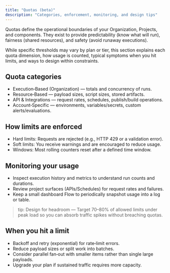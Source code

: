 ```yaml
---
title: "Quotas (beta)"
description: "Categories, enforcement, monitoring, and design tips"
---
```


Quotas define the operational boundaries of your Organization, Projects, and components. They exist to provide predictability (know what will run), fairness (shared resources), and safety (avoid runaway executions).

While specific thresholds may vary by plan or tier, this section explains each quota dimension, how usage is counted, typical symptoms when you hit limits, and ways to design within constraints.

## Quota categories

- Execution‑Based (Organization) — totals and concurrency of runs.
- Resource‑Based — payload sizes, script sizes, stored artifacts.
- API & Integrations — request rates, schedules, publish/build operations.
- Account‑Specific — environments, variables/secrets, custom alerts/evaluations.

## How limits are enforced

- Hard limits: Requests are rejected (e.g., HTTP 429 or a validation error).
- Soft limits: You receive warnings and are encouraged to reduce usage.
- Windows: Most rolling counters reset after a defined time window.

## Monitoring your usage

- Inspect execution history and metrics to understand run counts and durations.
- Review project surfaces (APIs/Schedules) for request rates and failures.
- Keep a small dashboard Flow to periodically snapshot usage into a log or table.

> tip: Design for headroom — Target 70–80% of allowed limits under peak load so you can absorb traffic spikes without breaching quotas.

## When you hit a limit

- Backoff and retry (exponential) for rate‑limit errors.
- Reduce payload sizes or split work into batches.
- Consider parallel fan‑out with smaller items rather than single large payloads.
- Upgrade your plan if sustained traffic requires more capacity.